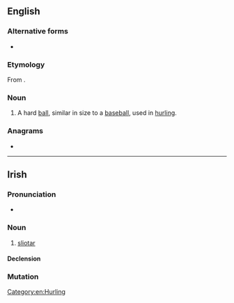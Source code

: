 ==English==
{{wikipedia}}

===Alternative forms===
* {{l|en|sliothar}}

===Etymology===
From {{etyl|ga|en}} {{m|ga|sliotar}}.

===Noun===
{{en-noun}}

# A hard [[ball]], similar in size to a [[baseball]], used in [[hurling]].

===Anagrams===
* {{anagrams|en|Tailors|Triolas|oralist|storial|striola|tailor's|tailors}}

[[Category:en:Hurling]]

----

==Irish==

===Pronunciation===
* {{IPA|[ˈʃlʲɪt̪ˠəɾˠ]|lang=ga}}

===Noun===
{{ga-noun|m|sliotair|sliotair}}

# {{lb|ga|hurling}} [[#English|sliotar]]

====Declension====
{{ga-decl-m1|sl|iotar|iotair}}

===Mutation===
{{ga mut cons|sl|iotar}}